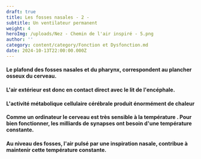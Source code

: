 ```yaml
---
draft: true
title: Les fosses nasales - 2 -
subtitle: Un ventilateur permanent
weight: 4
heroImg: /uploads/Nez - Chemin de l'air inspiré - 5.png
author: ''
category: content/category/Fonction et Dysfonction.md
date: 2024-10-13T22:00:00.000Z
---
```


#### Le plafond des fosses nasales et du pharynx, correspondent au plancher osseux du cerveau.

#### L'air extérieur est donc en contact direct avec le lit de l'encéphale.

#### L'activité métabolique cellulaire cérébrale produit énormément de chaleur

#### Comme un ordinateur le cerveau est très sensible à la température . Pour bien fonctionner, les milliards de synapses ont besoin d'une  température constante.

#### Au niveau des fosses, l'air pulsé par une inspiration nasale, contribue à maintenir cette température constante.
